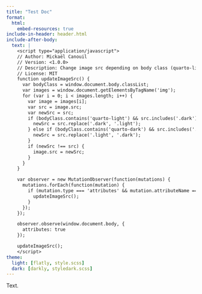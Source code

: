 ---
title: "Test Doc"
format: 
  html:
    embed-resources: true
include-in-header: header.html
include-after-body:
  text: |
    <script type="application/javascript">
    // Author: Mickaël Canouil
    // Version: <1.0.0>
    // Description: Change image src depending on body class (quarto-light or quarto-dark)
    // License: MIT
    function updateImageSrc() {
      var bodyClass = window.document.body.classList;
      var images = window.document.getElementsByTagName('img');
      for (var i = 0; i < images.length; i++) {
        var image = images[i];
        var src = image.src;
        var newSrc = src;
        if (bodyClass.contains('quarto-light') && src.includes('.dark')) {
          newSrc = src.replace('.dark', '.light');
        } else if (bodyClass.contains('quarto-dark') && src.includes('.light')) {
          newSrc = src.replace('.light', '.dark');
        }
        if (newSrc !== src) {
          image.src = newSrc;
        }
      }
    }

    var observer = new MutationObserver(function(mutations) {
      mutations.forEach(function(mutation) {
        if (mutation.type === 'attributes' && mutation.attributeName === 'class') {
          updateImageSrc();
        }
      });
    });

    observer.observe(window.document.body, {
      attributes: true
    });

    updateImageSrc();
    </script>
theme:
  light: [flatly, style.scss]
  dark: [darkly, styledark.scss]
---

Text.
